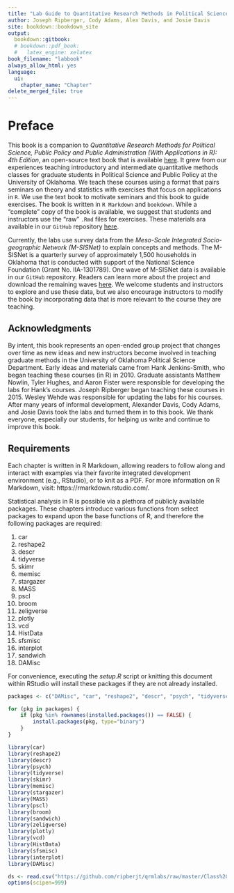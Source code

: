 ```yaml
--- 
title: "Lab Guide to Quantitative Research Methods in Political Science, Public Policy & Public Administration."
author: Joseph Ripberger, Cody Adams, Alex Davis, and Josie Davis
site: bookdown::bookdown_site
output: 
  bookdown::gitbook:
  # bookdown::pdf_book:
  #   latex_engine: xelatex 
book_filename: "labbook"
always_allow_html: yes
language:
  ui:
    chapter_name: "Chapter"
delete_merged_file: true
---
```


# Preface {-}

This book is a companion to _Quantitative Research Methods for Political Science, Public Policy and Public Administration (With Applications in R): 4th Edition_, an open-source text book that is available [here](https://bookdown.org/josiesmith/qrmbook/). It grew from our experiences teaching introductory and intermediate quantitative methods classes for graduate students in Political Science and Public Policy at the University of Oklahoma. We teach these courses using a format that pairs seminars on theory and statistics with exercises that focus on applications in `R`. We use the text book to motivate seminars and this book to guide exercises. The book is written in `R Markdown` and `bookdown`. While a "complete" copy of the book is available, we suggest that students and instructors use the "raw" `.Rmd` files for exercises. These materials ara available in our `GitHub` repository [here](https://github.com/ripberjt/qrmlabs). 

Currently, the labs use survey data from the _Meso-Scale Integrated Socio-geographic Network (M-SISNet)_ to explain concepts and methods. The M-SISNet is a quarterly survey of approximately 1,500 households in Oklahoma that is conducted with support of the National Science Foundation (Grant No. IIA-1301789). One wave of M-SISNet data is available in our `GitHub` repository. Readers can learn more about the project and download the remaining waves [here](http://crcm.ou.edu/epscordata/). We welcome students and instructors to explore and use these data, but we also encourage instructors to modify the book by incorporating data that is more relevant to the course they are teaching. 

## Acknowledgments {-}
By intent, this book represents an open-ended group project that changes over time as new ideas and new instructors become involved in teaching graduate methods in the University of Oklahoma Political Science Department. Early ideas and materials came from Hank Jenkins-Smith, who began teaching these courses (in R) in 2010. Graduate assistants Matthew Nowlin, Tyler Hughes, and Aaron Fister were responsible for developing the labs for Hank's courses. Joseph Ripberger began teaching these courses in 2015. Wesley Wehde was responsible for updating the labs for his courses. After many years of informal development, Alexander Davis, Cody Adams, and Josie Davis took the labs and turned them in to this book. We thank everyone, especially our students, for helping us write and continue to improve this book. 

## Requirements {-}

Each chapter is written in R Markdown, allowing readers to follow along and interact with examples via their favorite integrated development environment (e.g., RStudio), or to knit as a PDF. For more information on R Markdown, visit: https://rmarkdown.rstudio.com/.

Statistical analysis in R is possible via a plethora of publicly available packages. These chapters introduce various functions from select packages to expand upon the base functions of R, and therefore the following packages are required:

1. car
2. reshape2
3. descr
4. tidyverse
5. skimr
6. memisc
7. stargazer
8. MASS
9. pscl
10. broom
11. zeligverse
12. plotly
13. vcd
14. HistData
15. sfsmisc
16. interplot
17. sandwich
18. DAMisc

For convenience, executing the _setup.R_ script or knitting this document within RStudio will install these packages if they are not already installed.

```r

packages <- c("DAMisc", "car", "reshape2", "descr", "psych", "tidyverse", "skimr", "memisc", "stargazer", "MASS", "pscl", "broom", "zeligverse", "plotly", "vcd", "HistData", "sfsmisc", "interplot", "sandwich")

for (pkg in packages) {
	if (pkg %in% rownames(installed.packages()) == FALSE) {
		install.packages(pkg, type="binary")
	}
}

library(car)
library(reshape2)
library(descr)
library(psych)
library(tidyverse)
library(skimr)
library(memisc)
library(stargazer)
library(MASS)
library(pscl)
library(broom)
library(sandwich)
library(zeligverse)
library(plotly)
library(vcd)
library(HistData)
library(sfsmisc)
library(interplot)
library(DAMisc)

ds <- read.csv("https://github.com/ripberjt/qrmlabs/raw/master/Class%20Data%20Set%20Factored.csv", header = TRUE)
options(scipen=999)
```